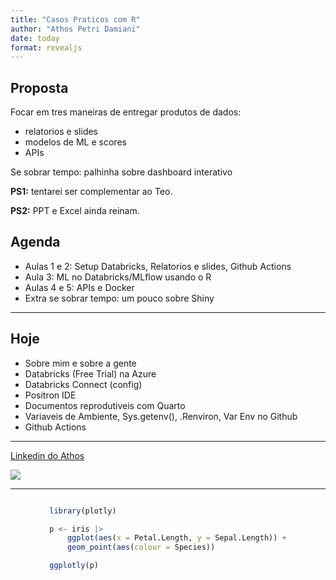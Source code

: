 ```yaml
---
title: "Casos Praticos com R"
author: "Athos Petri Damiani"
date: today
format: revealjs
---
```


## Proposta

Focar em tres maneiras de entregar produtos de dados: 

- relatorios e slides 
- modelos de ML e scores
- APIs

Se sobrar tempo: palhinha sobre dashboard interativo

**PS1:** tentarei ser complementar ao Teo.

**PS2:** PPT e Excel ainda reinam. 

## Agenda

- Aulas 1 e 2: Setup Databricks, Relatorios e slides, Github Actions
- Aula 3: ML no Databricks/MLflow usando o R
- Aulas 4 e 5: APIs e Docker
- Extra se sobrar tempo: um pouco sobre Shiny

---

## Hoje

- Sobre mim e sobre a gente
- Databricks (Free Trial) na Azure
- Databricks Connect (config)
- Positron IDE
- Documentos reprodutiveis com Quarto
- Variaveis de Ambiente, Sys.getenv(), .Renviron, Var Env no Github
- Github Actions

---


[Linkedin do Athos](https://www.linkedin.com/in/athosdamiani/)

![](athos.jpg)

---

<div style="display: flex; justify-content: center;">
```r
library(plotly)

p <- iris |> 
    ggplot(aes(x = Petal.Length, y = Sepal.Length)) +
    geom_point(aes(colour = Species))

ggplotly(p)
```
</div>